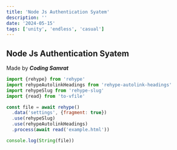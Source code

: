 ```yaml
---
title: 'Node Js Authentication Syatem'
description: ''
date: '2024-05-15'
tags: ['unity', 'endless', 'casual']
---
```



## Node Js Authentication Syatem 
Made by _**Coding Samrat**_

``` js
import {rehype} from 'rehype'
import rehypeAutolinkHeadings from 'rehype-autolink-headings'
import rehypeSlug from 'rehype-slug'
import {read} from 'to-vfile'

const file = await rehype()
  .data('settings', {fragment: true})
  .use(rehypeSlug)
  .use(rehypeAutolinkHeadings)
  .process(await read('example.html'))

console.log(String(file))
```
